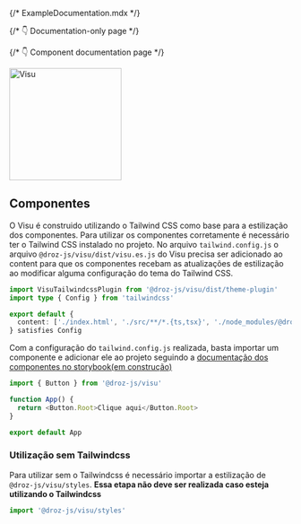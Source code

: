 {/* ExampleDocumentation.mdx */}


{/* 👇 Documentation-only page */}

<Meta title="Componentes" />

{/* 👇 Component documentation page */}

<div style={{ display: 'flex', justifyContent: 'center', marginBottom: '48px' }}>
  <picture>
    <img alt="Visu" src="./visu.svg" width="200px" />
  </picture>
</div>

## Componentes

O Visu é construido utilizando o Tailwind CSS como base para a estilização dos componentes. Para utilizar os componentes corretamente é necessário ter o Tailwind CSS instalado no projeto. No arquivo `tailwind.config.js` o arquivo `@droz-js/visu/dist/visu.es.js` do Visu precisa ser adicionado ao content para que os componentes recebam as atualizações de estilização ao modificar alguma configuração do tema do Tailwind CSS.

```typescript
import VisuTailwindcssPlugin from '@droz-js/visu/dist/theme-plugin'
import type { Config } from 'tailwindcss'

export default {
  content: ['./index.html', './src/**/*.{ts,tsx}', './node_modules/@droz-js/visu/dist/visu.es.js'],
} satisfies Config

```

Com a configuração do `tailwind.config.js` realizada, basta importar um componente e adicionar ele ao projeto seguindo a [documentação dos componentes no storybook(em construção)](https://feat-update-storybook-v7--645ce9be8ed7e2ea5066a152.chromatic.com/)

```typescript
import { Button } from '@droz-js/visu'

function App() {
  return <Button.Root>Clique aqui</Button.Root>
}

export default App
```

### Utilização sem Tailwindcss
Para utilizar sem o Tailwindcss é necessário importar a estilização de `@droz-js/visu/styles`. **Essa etapa não deve ser realizada caso esteja utilizando o Tailwindcss**

```typescript
import '@droz-js/visu/styles'
```

